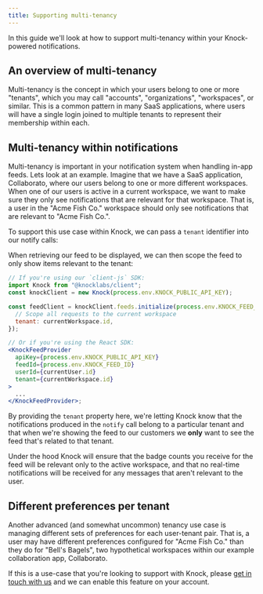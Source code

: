 ```yaml
---
title: Supporting multi-tenancy
---
```



In this guide we'll look at how to support multi-tenancy within your Knock-powered notifications.

## An overview of multi-tenancy

Multi-tenancy is the concept in which your users belong to one or more "tenants", which you may call "accounts", "organizations", "workspaces", or similar. This is a common pattern in many SaaS applications, where users will have a single login joined to multiple tenants to represent their membership within each.

## Multi-tenancy within notifications

Multi-tenancy is important in your notification system when handling in-app feeds. Lets look at an example.
Imagine that we have a SaaS application, Collaborato, where our users belong to one or more different
workspaces. When one of our users is active in a current workspace, we want to make sure they only
see notifications that are relevant for that workspace. That is, a user in the "Acme Fish Co." workspace
should only see notifications that are relevant to "Acme Fish Co.".

To support this use case within Knock, we can pass a `tenant` identifier into our notify calls:

<MultiLangCodeBlock
  snippet="workflows.trigger-with-tenant"
  title="Notify with tenant"
/>

When retrieving our feed to be displayed, we can then scope the feed to only show items relevant
to the tenant:

```jsx Client-side feed scoping
// If you're using our `client-js` SDK:
import Knock from "@knocklabs/client";
const knockClient = new Knock(process.env.KNOCK_PUBLIC_API_KEY);

const feedClient = knockClient.feeds.initialize(process.env.KNOCK_FEED_ID, {
  // Scope all requests to the current workspace
  tenant: currentWorkspace.id,
});

// Or if you're using the React SDK:
<KnockFeedProvider
  apiKey={process.env.KNOCK_PUBLIC_API_KEY}
  feedId={process.env.KNOCK_FEED_ID}
  userId={currentUser.id}
  tenant={currentWorkspace.id}
>
  ...
</KnockFeedProvider>;
```

By providing the `tenant` property here, we're letting Knock know that the notifications produced
in the `notify` call belong to a particular tenant and that when we're showing the feed to our customers we **only** want to see the feed that's related to that tenant.

Under the hood Knock will ensure that the badge counts you receive for the feed will be relevant
only to the active workspace, and that no real-time notifications will be received for any messages
that aren't relevant to the user.

## Different preferences per tenant

Another advanced (and somewhat uncommon) tenancy use case is managing different sets of preferences
for each user-tenant pair. That is, a user may have different preferences configured for "Acme Fish Co."
than they do for "Bell's Bagels", two hypothetical workspaces within our example collaboration app,
Collaborato.

If this is a use-case that you're looking to support with Knock, please [get in touch with us](mailto:support@knock.app) and
we can enable this feature on your account.
